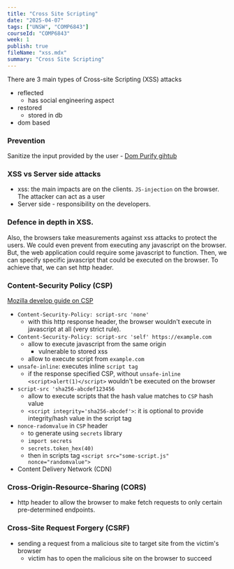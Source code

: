 ```yaml
---
title: "Cross Site Scripting"
date: "2025-04-07"
tags: ["UNSW", "COMP6843"]
courseId: "COMP6843"
week: 1
publish: true
fileName: "xss.mdx"
summary: "Cross Site Scripting"
---
```


There are 3 main types of Cross-site Scripting (XSS) attacks

- reflected
  - has social engineering aspect
- restored
  - stored in db
- dom based

### Prevention

Sanitize the input provided by the user - [Dom Purify gihtub](https://github.com/cure53/DOMPurify)

### XSS vs Server side attacks

- xss: the main impacts are on the clients. `JS-injection` on the browser. The attacker can act as a user
- Server side - responsibility on the developers.

### Defence in depth in XSS.

Also, the browsers take measurements against xss attacks to protect the users. We could even prevent from executing any javascript on the browser. But, the web application could require some javascript to function. Then, we can specify specific javascript that could be executed on the browser. To achieve that, we can set http header.

### Content-Security Policy (CSP)

[Mozilla develop guide on CSP](https://developer.mozilla.org/en-US/docs/Web/HTTP/Guides/CSP)

- `Content-Security-Policy: script-src 'none'`
  - with this http response header, the browser wouldn't execute in javascript at all (very strict rule).
- `Content-Security-Policy: script-src 'self' https://example.com`
  - allow to execute javascript from the same origin
    - vulnerable to stored xss
  - allow to execute script from `example.com`
- `unsafe-inline`: executes inline `script tag`
  - if the response specified CSP, without `unsafe-inline` `<script>alert(1)</script>` wouldn't be executed on the browser
- `script-src 'sha256-abcdef123456`
  - allow to execute scripts that the hash value matches to `CSP` hash value
  - `<script integrity='sha256-abcdef'>`: it is optional to provide integrity/hash value in the script tag
- `nonce-radomvalue` in `CSP` header
  - to generate using `secrets` library
  - `import secrets`
  - `secrets.token_hex(40)`
  - then in scripts tag `<script src="some-script.js" nonce="randomvalue">`
- Content Delivery Network (CDN)

### Cross-Origin-Resource-Sharing (CORS)

- http header to allow the browser to make fetch requests to only certain pre-determined endpoints.

### Cross-Site Request Forgery (CSRF)

- sending a request from a malicious site to target site from the victim's browser
  - victim has to open the malicious site on the browser to succeed
